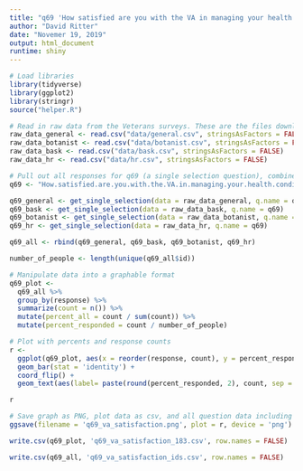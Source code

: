 ```yaml
---
title: "q69 'How satisfied are you with the VA in managing your health condition?' (Veterans)"
author: "David Ritter"
date: "Novemer 19, 2019"
output: html_document
runtime: shiny
---
```


```r
# Load libraries
library(tidyverse)
library(ggplot2)
library(stringr)
source("helper.R")
```

```r
# Read in raw data from the Veterans surveys. These are the files downloaded from survey monkey saved as a .csv
raw_data_general <- read.csv("data/general.csv", stringsAsFactors = FALSE)
raw_data_botanist <- read.csv("data/botanist.csv", stringsAsFactors = FALSE)
raw_data_bask <- read.csv("data/bask.csv", stringsAsFactors = FALSE)
raw_data_hr <- read.csv("data/hr.csv", stringsAsFactors = FALSE)
```

```r
# Pull out all responses for q69 (a single selection question), combine, then determine 'question n'
q69 <- "How.satisfied.are.you.with.the.VA.in.managing.your.health.condition."

q69_general <- get_single_selection(data = raw_data_general, q.name = q69)
q69_bask <- get_single_selection(data = raw_data_bask, q.name = q69)
q69_botanist <- get_single_selection(data = raw_data_botanist, q.name = q69)
q69_hr <- get_single_selection(data = raw_data_hr, q.name = q69)

q69_all <- rbind(q69_general, q69_bask, q69_botanist, q69_hr)

number_of_people <- length(unique(q69_all$id))
```

```r
# Manipulate data into a graphable format
q69_plot <- 
  q69_all %>%
  group_by(response) %>%
  summarize(count = n()) %>%
  mutate(percent_all = count / sum(count)) %>%
  mutate(percent_responded = count / number_of_people)
```

```r
# Plot with percents and response counts
r <- 
  ggplot(q69_plot, aes(x = reorder(response, count), y = percent_responded)) +
  geom_bar(stat = 'identity') +
  coord_flip() +
  geom_text(aes(label= paste(round(percent_responded, 2), count, sep = "***")))

r
```

```r
# Save graph as PNG, plot data as csv, and all question data including response IDs as csv (save question n and N at end of plot file as "_x.x")
ggsave(filename = 'q69_va_satisfaction.png', plot = r, device = 'png')

write.csv(q69_plot, 'q69_va_satisfaction_183.csv', row.names = FALSE)

write.csv(q69_all, 'q69_va_satisfaction_ids.csv', row.names = FALSE)
```